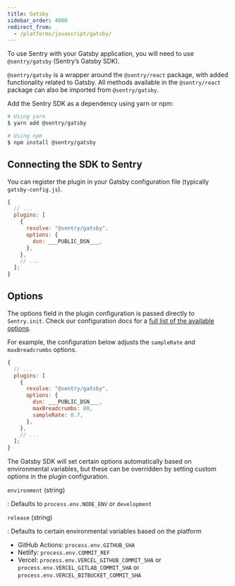 ```yaml
---
title: Gatsby
sidebar_order: 4000
redirect_from:
  - /platforms/javascript/gatsby/
---
```


To use Sentry with your Gatsby application, you will need to use `@sentry/gatsby` (Sentry’s Gatsby SDK).

<Alert level="info" title="Note"><markdown>

`@sentry/gatsby` is a wrapper around the `@sentry/react` package, with added functionality related to Gatsby. All methods available in the `@sentry/react` package can also be imported from `@sentry/gatsby`.

</markdown></Alert>

Add the Sentry SDK as a dependency using yarn or npm:

```bash
# Using yarn
$ yarn add @sentry/gatsby

# Using npm
$ npm install @sentry/gatsby
```

## Connecting the SDK to Sentry

You can register the plugin in your Gatsby configuration file (typically `gatsby-config.js`).

```js
{
  // ...
  plugins: [
    {
      resolve: "@sentry/gatsby",
      options: {
        dsn: ___PUBLIC_DSN___,
      },
    },
    // ...
  ];
}
```

## Options

The options field in the plugin configuration is passed directly to `Sentry.init`. Check our configuration docs for a [full list of the available options](/error-reporting/configuration/?platform=javascript).

For example, the configuration below adjusts the `sampleRate` and `maxBreadcrumbs` options.

```js
{
  // ...
  plugins: [
    {
      resolve: "@sentry/gatsby",
      options: {
        dsn: ___PUBLIC_DSN___,
        maxBreadcrumbs: 80,
        sampleRate: 0.7,
      },
    },
    // ...
  ];
}
```

The Gatsby SDK will set certain options automatically based on environmental variables, but these can be overridden by setting custom options in the plugin configuration.

`environment` (string)

: Defaults to `process.env.NODE_ENV` or `development`

`release` (string)

: Defaults to certain environmental variables based on the platform

- GitHub Actions: `process.env.GITHUB_SHA`
- Netlify: `process.env.COMMIT_REF`
- Vercel: `process.env.VERCEL_GITHUB_COMMIT_SHA` or `process.env.VERCEL_GITLAB_COMMIT_SHA` or `process.env.VERCEL_BITBUCKET_COMMIT_SHA`
